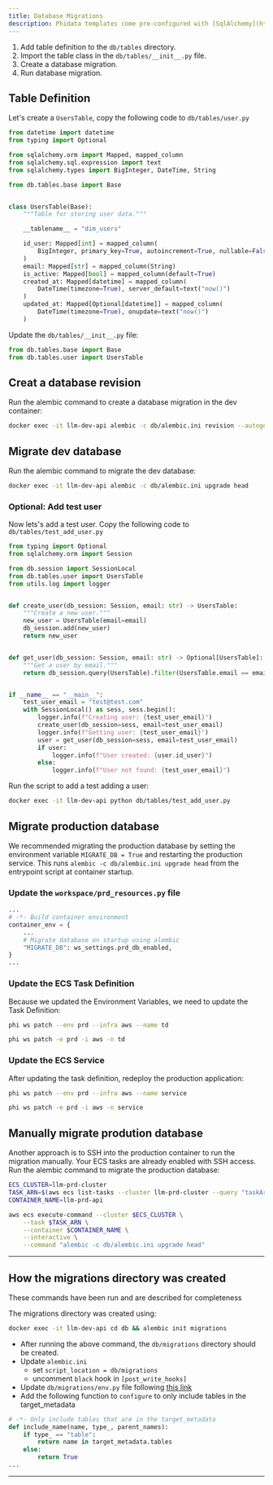 ```yaml
---
title: Database Migrations
description: Phidata templates come pre-configured with [SqlAlchemy](https://www.sqlalchemy.org) and [alembic](https://alembic.sqlalchemy.org/en/latest/) to manage databases. The general workflow to add a table is:
---
```


1. Add table definition to the `db/tables` directory.
2. Import the table class in the `db/tables/__init__.py` file.
3. Create a database migration.
4. Run database migration.

## Table Definition

Let's create a `UsersTable`, copy the following code to `db/tables/user.py`

```python db/tables/user.py
from datetime import datetime
from typing import Optional

from sqlalchemy.orm import Mapped, mapped_column
from sqlalchemy.sql.expression import text
from sqlalchemy.types import BigInteger, DateTime, String

from db.tables.base import Base


class UsersTable(Base):
    """Table for storing user data."""

    __tablename__ = "dim_users"

    id_user: Mapped[int] = mapped_column(
        BigInteger, primary_key=True, autoincrement=True, nullable=False, index=True
    )
    email: Mapped[str] = mapped_column(String)
    is_active: Mapped[bool] = mapped_column(default=True)
    created_at: Mapped[datetime] = mapped_column(
        DateTime(timezone=True), server_default=text("now()")
    )
    updated_at: Mapped[Optional[datetime]] = mapped_column(
        DateTime(timezone=True), onupdate=text("now()")
    )
```

Update the `db/tables/__init__.py` file:

```python db/tables/__init__.py
from db.tables.base import Base
from db.tables.user import UsersTable
```

## Creat a database revision

Run the alembic command to create a database migration in the dev container:

```bash
docker exec -it llm-dev-api alembic -c db/alembic.ini revision --autogenerate -m "Initialize DB"
```

## Migrate dev database

Run the alembic command to migrate the dev database:

```bash
docker exec -it llm-dev-api alembic -c db/alembic.ini upgrade head
```

### Optional: Add test user

Now lets's add a test user. Copy the following code to `db/tables/test_add_user.py`

```python db/tables/test_add_user.py
from typing import Optional
from sqlalchemy.orm import Session

from db.session import SessionLocal
from db.tables.user import UsersTable
from utils.log import logger


def create_user(db_session: Session, email: str) -> UsersTable:
    """Create a new user."""
    new_user = UsersTable(email=email)
    db_session.add(new_user)
    return new_user


def get_user(db_session: Session, email: str) -> Optional[UsersTable]:
    """Get a user by email."""
    return db_session.query(UsersTable).filter(UsersTable.email == email).first()


if __name__ == "__main__":
    test_user_email = "test@test.com"
    with SessionLocal() as sess, sess.begin():
        logger.info(f"Creating user: {test_user_email}")
        create_user(db_session=sess, email=test_user_email)
        logger.info(f"Getting user: {test_user_email}")
        user = get_user(db_session=sess, email=test_user_email)
        if user:
            logger.info(f"User created: {user.id_user}")
        else:
            logger.info(f"User not found: {test_user_email}")

```

Run the script to add a test adding a user:

```bash
docker exec -it llm-dev-api python db/tables/test_add_user.py
```

## Migrate production database

We recommended migrating the production database by setting the environment variable `MIGRATE_DB = True` and restarting the production service. This runs `alembic -c db/alembic.ini upgrade head` from the entrypoint script at container startup.

### Update the `workspace/prd_resources.py` file

```python workspace/prd_resources.py
...
# -*- Build container environment
container_env = {
    ...
    # Migrate database on startup using alembic
    "MIGRATE_DB": ws_settings.prd_db_enabled,
}
...
```

### Update the ECS Task Definition

Because we updated the Environment Variables, we need to update the Task Definition:

<CodeGroup>

```bash Terminal
phi ws patch --env prd --infra aws --name td
```

```bash Shorthand
phi ws patch -e prd -i aws -n td
```

</CodeGroup>

### Update the ECS Service

After updating the task definition, redeploy the production application:

<CodeGroup>

```bash Terminal
phi ws patch --env prd --infra aws --name service
```

```bash Shorthand
phi ws patch -e prd -i aws -n service
```

</CodeGroup>

## Manually migrate prodution database

Another approach is to SSH into the production container to run the migration manually. Your ECS tasks are already enabled with SSH access. Run the alembic command to migrate the production database:

```bash
ECS_CLUSTER=llm-prd-cluster
TASK_ARN=$(aws ecs list-tasks --cluster llm-prd-cluster --query "taskArns[0]" --output text)
CONTAINER_NAME=llm-prd-api

aws ecs execute-command --cluster $ECS_CLUSTER \
    --task $TASK_ARN \
    --container $CONTAINER_NAME \
    --interactive \
    --command "alembic -c db/alembic.ini upgrade head"
```

---

## How the migrations directory was created

<Note>

These commands have been run and are described for completeness

</Note>

The migrations directory was created using:

```bash
docker exec -it llm-dev-api cd db && alembic init migrations
```

- After running the above command, the `db/migrations` directory should be created.
- Update `alembic.ini`
  - set `script_location = db/migrations`
  - uncomment `black` hook in `[post_write_hooks]`
- Update `db/migrations/env.py` file following [this link](https://alembic.sqlalchemy.org/en/latest/autogenerate.html)
- Add the following function to `configure` to only include tables in the target_metadata

```python db/migrations/env.py
# -*- Only include tables that are in the target_metadata
def include_name(name, type_, parent_names):
    if type_ == "table":
        return name in target_metadata.tables
    else:
        return True
...
```

---
